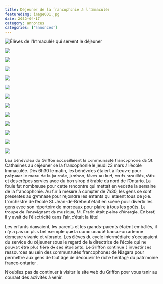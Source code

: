```yaml
---
title: Déjeuner de la francophonie à l’Immaculée
featuredImg: image001.jpg
date: 2023-04-17
category: annonces
categories: ["annonces"]
---
```


![Élèves de l'Immaculée qui servent le déjeuner](image001.jpg)

<div className="row mb-4">
<div className="col-4">

![](6.jpeg)
</div>
<div className="col-4">

![](batteuse-4.jpeg)
</div>
<div className="col-4">

![](eleves-3.jpeg)
</div>
</div>
<div className="row mb-4">
<div className="col-4">

![](famille-3.jpeg)
</div>
<div className="col-4">

![](foule-3.jpeg)
</div>
<div className="col-4">

![](grand-papa.jpeg)
</div>
</div>
<div className="row mb-4">
<div className="col-4">

![](guitariste-2.jpeg)
</div>
<div className="col-4">

![](isabelle.jpeg)
</div>
<div className="col-4">

![](jesse-3.jpeg)
</div>
</div>
<div className="row mb-4">
<div className="col-4">

![](jl.jpeg)
</div>
<div className="col-4">

![](vocaliste-2.jpeg)
</div>
<div className="col-4">

![](vocaliste-3.jpeg)
</div>
</div>


Les bénévoles du Griffon accueillaient la communauté francophone de St. Catharines au déjeuner de la francophonie le jeudi 23 mars à l’école Immaculée. Dès 6h30 le matin, les bénévoles étaient à l’œuvre pour préparer le menu de la journée, jambon, fèves au lard, œufs brouillés, rôtis et des crêpes servies avec du bon sirop d’érable du nord de l’Ontario. La foule fut nombreuse pour cette rencontre qui mettait en vedette la semaine de la francophonie. Au fur à mesure à compter de 7h30, les gens se sont présentés au gymnase pour rejoindre les enfants qui étaient fous de joie. L’orchestre de l’école St. Jean-de-Brébeuf était en scène pour divertir les gens avec son répertoire de morceaux pour plaire à tous les goûts. La troupe de l’enseignant de musique, M. Frado était pleine d’énergie. En bref, il y avait de l’électricité dans l’air, c’était la fête!

Les enfants dansaient, les parents et les grands-parents étaient emballés, il n’y a pas un plus bel exemple que la communauté franco-ontarienne demeure vivante et vibrante. Les élèves du cycle intermédiaire s’occupaient du service du déjeuner sous le regard de la directrice de l’école qui ne pouvait être plus fière de ses étudiants. Le Griffon continue à investir ses ressources au sein des communautés francophones de Niagara pour permettre aux gens de tout âge de découvrir le riche héritage du patrimoine franco-ontarien.

N’oubliez pas de continuer à visiter le site web du Griffon pour vous tenir au courant des activités à venir.
